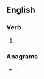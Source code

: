 {{also|Tootles}}
==English==

===Verb===
{{head|en|verb form}}

# {{en-third-person singular of|tootle}}

===Anagrams===
* {{l|en|set tool}}, {{l|en|toolset}}